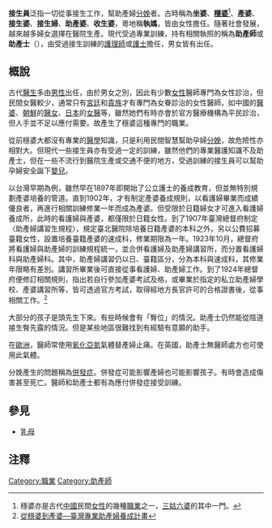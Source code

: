 {{醫學}}
'''接生員'''泛指一切從事接生工作，幫助產婦[[分娩|分娩]]者。古時稱為'''坐婆'''、'''[[穩婆|穩婆]]'''<ref>穩婆亦是古代[[中國|中國]]民間[[女性|女性]]的幾種[[職業|職業]]之一，[[三姑六婆|三姑六婆]]的其中一門。</ref>、'''產婆'''、'''接生婆'''、'''接生婦'''、'''助產婆'''、'''收生婆'''，粵地稱'''執媽'''，皆由女性擔任。隨著社會發展，越來越多婦女選擇在醫院生產。現代受過專業訓練，持有相關執照的稱為'''助產師'''或'''助產士'''（{{lang-en|Midwife}}），由受過接生訓練的[[護理師|護理師]]或[[護士|護士]]擔任，男女皆有出任。

==概說==
古代[[醫生|醫生]]多由[[男性|男性]]出任，由於男女之別，因此有少數[[女性|女性]]醫師專門為女性診治，但民間女醫較少，通常只有[[宮廷|宮廷]]和[[貴族|貴族]]才有專門為女眷診治的女性醫師，如中國的[[醫婆|醫婆]]、[[朝鮮半島|朝鮮]]的[[醫女|醫女]]、[[日本|日本]]的[[女醫|女醫]]等，雖然她們有時亦會於官方醫療機構為平民診治，但人手並不足以應付需要。故產生了穩婆這種專門的職業。

從前穩婆大都沒有專業的[[醫學|醫學]]知識，只是利用民間智慧幫助孕婦[[分娩|分娩]]，故危險性亦相對大。但現代一些接生員亦有受過一定的訓練，雖然他們的專業醫護知識不及助產士，但在一些不流行到醫院生產或交通不便的地方，受過訓練的接生員可以幫助孕婦安全誕下[[嬰兒|嬰兒]]。

以台灣早期為例，雖然早在1897年即開始了公立護士的養成教育，但並無特別規劃產婆培養的管道。直到1902年，才有制定產婆養成規則，以看護婦畢業而成績優良者，再進行相關訓練修業一年而成為產婆。但受限於日籍婦女才可進入看護婦養成所，此時的看護婦與產婆，都僅限於日籍女性。到了1907年臺灣總督府制定〈助產婦講習生規程〉，規定臺北醫院除培養日籍產婆的本科之外，另以公費招募臺籍女性，設置培養臺籍產婆的速成科，修業期限為一年。1923年10月，總督府將看護婦與助產婦的訓練規程統一，並合併看護婦及助產婦講習所，而分置看護婦科與助產婦科。其中，助產婦講習仍以日、臺籍區分，分為本科與速成科，其修業年限略有差別。講習所畢業後可直接從事看護婦、助產婦工作。到了1924年總督府便修訂相關規則，指出若自行參加產婆考試及格，或畢業於指定的私立助產婦學校、產婆講習所等，皆可透過官方考試，取得經地方長官許可的合格證書後，從事相關工作。<ref> [http://digiarch.sinica.edu.tw/content.jsp?option_id=2841&index_info_id=5364 從穩婆到產婆—臺灣專業助產婦養成計畫]</ref>

大部分的孩子是頭先生下來。有些時候會有「臀位」的情況。助產士仍然能從陰道接生臀先露的情況。但是某些地區很難找到有經驗有意願的助手。

在[[歐洲|歐洲]]，醫師常使用[[氧化亞氮|氧化亞氮]]氣體替產婦止痛。在英國，助產士無醫師處方也可使用此氣體。

分娩產生的問題稱為[[併發症|併發症]]。併發症可能影響產婦也可能影響孩子。有時會造成傷害甚至死亡。醫師和助產士都有為應付併發症接受訓練。

{{cn|一份美國德州健康部1983年-1989年的研究指出醫師參與的生產，嬰兒死亡率是0.57%，非護士接生員參與的，死亡率則是0.19%。|2020-1-28}}

==參見==
*[[乳母|乳母]]

==注釋==
<references/>
{{懷孕和分娩}}
{{三姑六婆}}
{{醫事人員}}
{{Authority control}}
[[Category:職業|Category:職業]]
[[Category:助產師|Category:助產師]]
